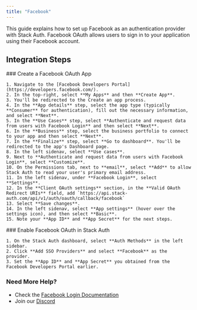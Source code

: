 ```yaml
---
title: "Facebook"
---
```


This guide explains how to set up Facebook as an authentication provider with Stack Auth. Facebook OAuth allows users to sign in to your application using their Facebook account.


## Integration Steps

<Steps>
  <Step>
    ### Create a Facebook OAuth App
    
    1. Navigate to the [Facebook Developers Portal](https://developers.facebook.com/).
    2. In the top-right, select **My Apps** and then **Create App**.
    3. You'll be redirected to the Create an app process.
    4. In the **App details** step, select the app type (typically **Consumer** for authentication), fill out the necessary information, and select **Next**.
    5. In the **Use Cases** step, select **Authenticate and request data from users with Facebook Login** and then select **Next**.
    6. In the **Business** step, select the business portfolio to connect to your app and then select **Next**.
    7. In the **Finalize** step, select **Go to dashboard**. You'll be redirected to the app's Dashboard page.
    8. In the left sidenav, select **Use cases**.
    9. Next to **Authenticate and request data from users with Facebook Login**, select **Customize**.
    10. On the Permissions tab, next to **email**, select **Add** to allow Stack Auth to read your user's primary email address.
    11. In the left sidenav, under **Facebook Login**, select **Settings**.
    12. In the **Client OAuth settings** section, in the **Valid OAuth Redirect URIs** field, add `https://api.stack-auth.com/api/v1/auth/oauth/callback/facebook`
    13. Select **Save changes**.
    14. In the left sidenav, select **App settings** (hover over the settings icon), and then select **Basic**.
    15. Note your **App ID** and **App Secret** for the next steps.
  </Step>
  
  <Step>
    ### Enable Facebook OAuth in Stack Auth
    
    1. On the Stack Auth dashboard, select **Auth Methods** in the left sidebar.
    2. Click **Add SSO Providers** and select **Facebook** as the provider.
    3. Set the **App ID** and **App Secret** you obtained from the Facebook Developers Portal earlier.
  </Step>
</Steps>

### Need More Help?

- Check the [Facebook Login Documentation](https://developers.facebook.com/docs/facebook-login/)
- Join our [Discord](https://discord.stack-auth.com)

